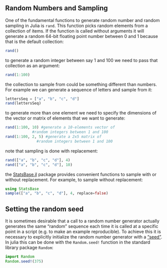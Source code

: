 ## Random Numbers and Sampling

One of the fundamental functions to generate random number and random sampling in Julia is `rand`. This function picks random elements from a collection of items. If the function is called without arguments it will generate a random 64-bit floating point number between 0 and 1 because that is the default collection:

```julia
rand()
```

to generate a random integer between say 1 and 100 we need to pass that collection as an argument:

```julia
rand(1:100)
```

the collection to sample from could be something different than numbers. For example we can generate a sequence of letters and sample from it:

```julia
lettersSeq = ["a", "b", "c", "d"]
rand(lettersSeq)
```

to generate more than one element we need to specify the dimensions of the vector or matrix of elements that we want to generate:

```julia
rand(1:100, 10) #generate a 10-elements vector of
	        #random integers between 1 and 100
rand(1:100, 2, 5) #generate a 2x5 matrix of
	          #random integers between 1 and 100
```

note that sampling is done with replacement:
```julia
rand(["a", "b", "c", "d"], 4)
rand(["a", "b", "c", "d"], 10)
```

the [StatsBase.jl](https://github.com/JuliaStats/StatsBase.jl) package provides convenient functions to sample with or without replacement. For example, to sample without replacement:

```julia
using StatsBase
sample(["a", "b", "c", "d"], 4, replace=false)
```

	
## Setting the random seed

It is sometimes desirable that a call to a random number generator actually generates the same "random" sequence each time it is called at a specific point in a script (e.g. to make an example reproducible). To achieve this it is necessary to explicitly initialize the random number generator with a ["seed"](https://en.wikipedia.org/wiki/Random_seed). In julia this can be done with the `Random.seed!` function in the standard library package `Random`:
   
```julia
import Random
Random.seed!(375)
```
